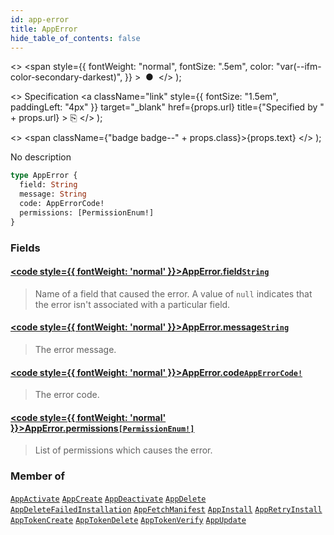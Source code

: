 ```yaml
---
id: app-error
title: AppError
hide_table_of_contents: false
---
```


  <>
    <span
      style={{
        fontWeight: "normal",
        fontSize: ".5em",
        color: "var(--ifm-color-secondary-darkest)",
      }}
    >
      &nbsp;●&nbsp;
    </span>
  </>
);

  <>
    Specification
    <a
      className="link"
      style={{ fontSize: "1.5em", paddingLeft: "4px" }}
      target="\_blank"
      href={props.url}
      title={"Specified by " + props.url}
    >
      ⎘
    </a>
  </>
);

  <>
    <span className={"badge badge--" + props.class}>{props.text}</span>
  </>
);

No description

```graphql
type AppError {
  field: String
  message: String
  code: AppErrorCode!
  permissions: [PermissionEnum!]
}
```

### Fields

#### [<code style={{ fontWeight: 'normal' }}>AppError.<b>field</b></code>](#)<Bullet />[`String`](../../../api-reference/miscellaneous/scalars/string) <Badge class="secondary" text="scalar"/>

> Name of a field that caused the error. A value of `null` indicates that the error isn't associated with a particular field.

#### [<code style={{ fontWeight: 'normal' }}>AppError.<b>message</b></code>](#)<Bullet />[`String`](../../../api-reference/miscellaneous/scalars/string) <Badge class="secondary" text="scalar"/>

> The error message.

#### [<code style={{ fontWeight: 'normal' }}>AppError.<b>code</b></code>](#)<Bullet />[`AppErrorCode!`](../../../api-reference/apps/enums/app-error-code) <Badge class="secondary" text="non-null"/> <Badge class="secondary" text="enum"/>

> The error code.

#### [<code style={{ fontWeight: 'normal' }}>AppError.<b>permissions</b></code>](#)<Bullet />[`[PermissionEnum!]`](../../../api-reference/users/enums/permission-enum) <Badge class="secondary" text="list"/> <Badge class="secondary" text="enum"/>

> List of permissions which causes the error.

### Member of

[`AppActivate`](../../../api-reference/apps/objects/app-activate) <Badge class="secondary" text="object"/><Bullet />[`AppCreate`](../../../api-reference/apps/objects/app-create) <Badge class="secondary" text="object"/><Bullet />[`AppDeactivate`](../../../api-reference/apps/objects/app-deactivate) <Badge class="secondary" text="object"/><Bullet />[`AppDelete`](../../../api-reference/apps/objects/app-delete) <Badge class="secondary" text="object"/><Bullet />[`AppDeleteFailedInstallation`](../../../api-reference/apps/objects/app-delete-failed-installation) <Badge class="secondary" text="object"/><Bullet />[`AppFetchManifest`](../../../api-reference/apps/objects/app-fetch-manifest) <Badge class="secondary" text="object"/><Bullet />[`AppInstall`](../../../api-reference/apps/objects/app-install) <Badge class="secondary" text="object"/><Bullet />[`AppRetryInstall`](../../../api-reference/apps/objects/app-retry-install) <Badge class="secondary" text="object"/><Bullet />[`AppTokenCreate`](../../../api-reference/apps/objects/app-token-create) <Badge class="secondary" text="object"/><Bullet />[`AppTokenDelete`](../../../api-reference/apps/objects/app-token-delete) <Badge class="secondary" text="object"/><Bullet />[`AppTokenVerify`](../../../api-reference/apps/objects/app-token-verify) <Badge class="secondary" text="object"/><Bullet />[`AppUpdate`](../../../api-reference/apps/objects/app-update) <Badge class="secondary" text="object"/>
